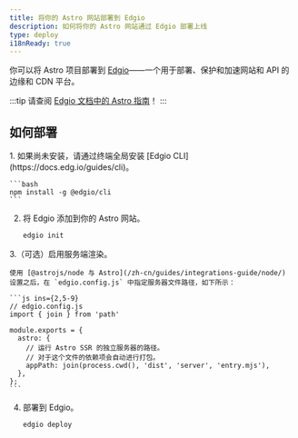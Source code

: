 ```yaml
---
title: 将你的 Astro 网站部署到 Edgio
description: 如何将你的 Astro 网站通过 Edgio 部署上线
type: deploy
i18nReady: true
---
```


你可以将 Astro 项目部署到 [Edgio](https://www.edg.io/)——一个用于部署、保护和加速网站和 API 的边缘和 CDN 平台。

:::tip
请查阅 [Edgio 文档中的 Astro 指南](https://docs.edg.io/guides/astro)！
:::

## 如何部署

<Steps>
1. 如果尚未安装，请通过终端全局安装 [Edgio CLI](https://docs.edg.io/guides/cli)。

    ```bash
    npm install -g @edgio/cli
    ```

2. 将 Edgio 添加到你的 Astro 网站。

    ```bash
    edgio init
    ```

3.（可选）启用服务端渲染。

    使用 [@astrojs/node 与 Astro](/zh-cn/guides/integrations-guide/node/) 设置之后，在 `edgio.config.js` 中指定服务器文件路径，如下所示：

    ```js ins={2,5-9}
    // edgio.config.js
    import { join } from 'path'

    module.exports = {
      astro: {
        // 运行 Astro SSR 的独立服务器的路径。
        // 对于这个文件的依赖项会自动进行打包。
        appPath: join(process.cwd(), 'dist', 'server', 'entry.mjs'),
      },
    };
    ```

4. 部署到 Edgio。

    ```bash
    edgio deploy
    ```
</Steps>